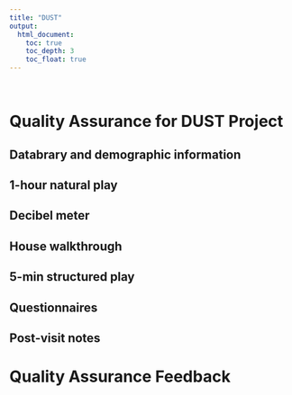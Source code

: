 ```yaml
---
title: "DUST"
output:
  html_document:
    toc: true
    toc_depth: 3
    toc_float: true
---
```


<style>
.row:after { content: ""; display: table; clear: both; }
.column-2thirds{
  float: left;
  width:80%;
  text-align: left;
}
.column-1third{
  float: right;
  width: 20%;
  text-align: left;
}
</style>

<br>

# Quality Assurance for DUST Project

<!-- All data collected for PLAY by each of the data collection sites goes through a rigorous examination to review the video, questionnaire, decibel meter, and meta data for inclusion in the final PLAY corpus. Each site collects 30 videos that must pass the Quality Assurance (QA) process, with the goal of 900+ visits passing QA. Checks are performed on each session on several aspects of the data.    -->

## Databrary and demographic information

<!-- - Permission to share (private, authorized researchers, or learning audiences) is indicated -->
<!-- - Videos for all parts of the protocol are uploaded and file names conform to standards -->
<!-- - All demographic and metadata fields are filled out correctly -->
<!-- - Inclusion criteria to enter the study is met (i.e., age, only English and/or Spanish spoken, first born, typical development) -->
<!-- - Demographic questionnaire on KoboToolBox is completed -->

## 1-hour natural play

<!-- - Recording is 1 hour long -->
<!-- - Quality of the recording is adequate (audio, lighting, and focus) -->
<!-- - Child and relevant body parts for coding (face, hands, feet) minimally out of view -->
<!-- - Only mother and child are present in the home -->
<!-- - Mother and child do not interact or call attention to the researcher; researcher does not interact with mom or child -->

## Decibel meter

<!-- - Decibel meter recording is 1 hour long -->
<!-- - Decibel data is in the correct setting and format -->
<!-- - Positioning of the tablet to record decibel data is correct and captured on video -->

## House walkthrough

<!-- - All rooms in home are included in house walkthrough -->
<!-- - Quality of the recording is adequate (audio, lighting, and focus) -->
<!-- - Each room is recorded steadily and carefully to see full room and details -->
<!-- - Researcher asks about and records child-designed objects in each room -->
<!-- - Laser measure device is in the correct setting -->
<!-- - Rooms are measured correctly and measurements are displayed and read on video -->

## 5-min structured play

<!-- - Recording is 5 minutes long -->
<!-- - Quality of the recording is adequate (audio, lighting, and focus) -->
<!-- - Child and mom are in view and positioning of the camera records their eyes and hands -->
<!-- - Correct toys and mat are provided -->

## Questionnaires

<!-- - All questionnaires are recorded on video and mom is in view -->
<!-- - Correct forms are used for the child's age group -->
<!-- - Researcher provides correct instructions before each questionnaire -->
<!-- - All questionnaires are administered correctly (fully completed, no deviations from questions or interference of the researcher) -->
<!-- - All questionnaires are filled out correctly and submitted in KoboToolbox -->

## Post-visit notes

<!-- - Information about the home environment is completed -->
<!-- - Researcher's post-visit notes are fully completed -->

# Quality Assurance Feedback

<!-- Sites receive feedback for each of their data collection sessions, with outcomes of whether the session passes QA and comments for improvement of future visits. Heavy Quality Assurance is performed on the first 3-4 visits that each researcher conducts. In Heavy QA, a member of PLAY staff watches videos to ensure foundational coding could be performed and every question was asked and scored correctly—detailed notes are provided. After passing Heavy QA the following visits will be reviewed with a Light Quality Assurance process. In Light QA, a member of PLAY staff watches videos more quickly and reviews questionnaires for completeness—outcome of QA is shared and brief notes are provided. Heavy QA is also randomly conducted to ensure adherence to the protocol. -->



